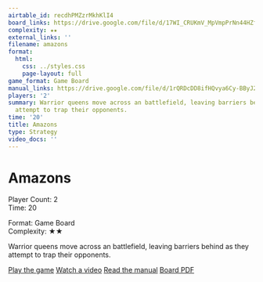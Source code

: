 ```yaml
---
airtable_id: recdhPMZzrMkhKlI4
board_links: https://drive.google.com/file/d/17WI_CRUKmV_MpVmpPrNn44HZfoW_iWRv/view?usp=drive_link
complexity: ★★
external_links: ''
filename: amazons
format:
  html:
    css: ../styles.css
    page-layout: full
game_format: Game Board
manual_links: https://drive.google.com/file/d/1rQRDcDD8ifHQvya6Cy-BByJ2PdKk1_WI/view?usp=sharing
players: '2'
summary: Warrior queens move across an battlefield, leaving barriers behind as they
  attempt to trap their opponents.
time: '20'
title: Amazons
type: Strategy
video_docs: ''
---
```


# Amazons

:::{.game-info-box}
:::{.game-stats}
:::{.left-stats}
Player Count: 2  
Time: 20
:::
:::{.right-stats}
Format: Game Board  
Complexity: ★★
:::
:::
:::

Warrior queens move across an battlefield, leaving barriers behind as they attempt to trap their opponents.

:::{.game-actions}
<a href="#" class="btn btn-play disabled-button"><i class="fa fa-gamepad"></i> Play the game</a>
<a href="#" class="btn btn-watch disabled-button"><i class="fa fa-video"></i> Watch a video</a>
<a href="https://drive.google.com/file/d/1rQRDcDD8ifHQvya6Cy-BByJ2PdKk1_WI/view?usp=sharing" class="btn btn-manual"><i class="fa fa-book"></i> Read the manual</a>
<a href="https://drive.google.com/file/d/17WI_CRUKmV_MpVmpPrNn44HZfoW_iWRv/view?usp=drive_link" class="btn btn-board"><i class="fa fa-file-pdf"></i> Board PDF</a>
:::